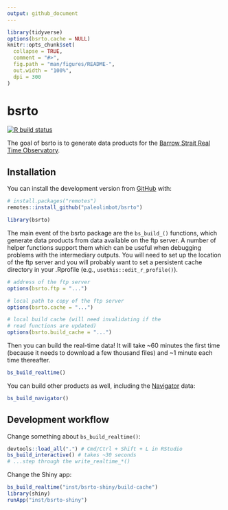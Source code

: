 ```yaml
---
output: github_document
---
```


<!-- README.md is generated from README.Rmd. Please edit that file -->

```r
library(tidyverse)
options(bsrto.cache = NULL)
knitr::opts_chunk$set(
  collapse = TRUE,
  comment = "#>",
  fig.path = "man/figures/README-",
  out.width = "100%",
  dpi = 300
)
```

# bsrto

<!-- badges: start -->
[![R build status](https://github.com/paleolimbot/bsrto/workflows/R-CMD-check/badge.svg)](https://github.com/paleolimbot/bsrto/actions)
<!-- badges: end -->

The goal of bsrto is to generate data products for the [Barrow Strait Real Time Observatory](https://noise.phys.ocean.dal.ca/barrow/).

## Installation

You can install the development version from [GitHub](https://github.com/) with:

``` r
# install.packages("remotes")
remotes::install_github("paleolimbot/bsrto")
```

```r
library(bsrto)
```

The main event of the bsrto package are the `bs_build_()` functions, which generate data products from data available on the ftp server. A number of helper functions support them which can be useful when debugging problems with the intermediary outputs. You will need to set up the location of the ftp server and you will probably want to set a persistent cache directory in your .Rprofile (e.g., `usethis::edit_r_profile()`).

``` r
# address of the ftp server
options(bsrto.ftp = "...")

# local path to copy of the ftp server
options(bsrto.cache = "...")

# local build cache (will need invalidating if the
# read functions are updated)
options(bsrto.build_cache = "...")
```

Then you can build the real-time data! It will take ~60 minutes the first time (because it needs to download a few thousand files) and ~1 minute each time thereafter.

``` r
bs_build_realtime()
```

You can build other products as well, including the [Navigator](https://navigator.oceansdata.ca/) data:

``` r
bs_build_navigator()
```

## Development workflow

Change something about `bs_build_realtime()`:

``` r
devtools::load_all(".") # Cmd/Ctrl + Shift + L in RStudio
bs_build_interactive() # takes ~30 seconds
# ...step through the write_realtime_*()
```

Change the Shiny app:

``` r
bs_build_realtime("inst/bsrto-shiny/build-cache")
library(shiny)
runApp("inst/bsrto-shiny")
```
